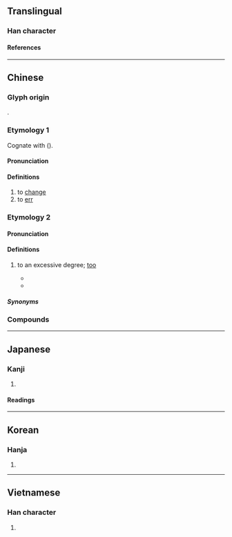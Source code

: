{{character info}}
==Translingual==

===Han character===
{{Han char|rn=61|rad=心|as=03|sn=7|four=43300|canj=IPP,XXIPP|ids=⿹弋心}}

====References====
{{Han ref|kx=0376.100|dkj=10319|dj=0702.190|hdz=42269.070|uh=5FD2}}

----

==Chinese==
{{zh-forms}}

===Glyph origin===
{{Han etym}}
{{Han compound|弋|心|ls=psc|c1=p|c2=s}}.

===Etymology 1===
Cognate with {{och-l|代|to substitute}} ({{zh-ref|Schuessler, 2007}}).

====Pronunciation====
{{zh-pron
|m=tè
|c=tik1
|h=pfs=thet
|mn=thek
|mc=y
|oc=y
|cat=v
}}

====Definitions====
{{zh-hanzi}}

# to [[change]]
# to [[err]]
#: {{zh-alt-inline|𢘋|貸|貣}}

===Etymology 2===
{{rfe|zh|Related to [[太]]?}}

====Pronunciation====
{{zh-pron
|m=tuī,tè,tēi,1nb=colloquial,1nc=standard in Mainland,2nb=literary,2nc=standard in Taiwan,2nd=variant in Mainland,3nb=colloquial,3nc=variant in Mainland
|c=tik1
|h=pfs=thet;gd=tiêd5
|w=4theq
|cat=adv
}}

====Definitions====
{{zh-hanzi}}

# {{lb|zh|dialectal}} to an excessive degree; [[too]]
#* {{zh-x|你 也 忒{tuī} 胡鬧 了。|You're '''too''' wild-acting.|ref=Hongloumeng}}
#* {{zh-x|蛋糕 忒 大，食 唔 撇。|tr=tan4 gau1 tiêd5 tai4, sed6 m2 pêd5.|The cake is '''too''' big to eat up.|H-MX}}

=====Synonyms=====
{{zh-dial|太}}

===Compounds===
{{zh-der|不忒|密斯忒|差忒|憳忒|忒兒|忒兒嘍|忒忒|忒恁|忒惡|忒敬思|忒楞|忒楞楞|忒楞楞騰|忒殺|忒沒意|忒煞|忒甚|忒過|愆忒|忒修斯}}

----

==Japanese==

===Kanji===
{{ja-kanji|grade=|rs=心03}}

# {{rfdef|ja|sort=心03}}

====Readings====
{{ja-readings
|on=とく
|kun=かわる
}}

----

==Korean==

===Hanja===
{{ko-hanja|특}}

# {{rfdef|ko|sort=心03}}

----

==Vietnamese==

===Han character===
{{vi-readings|rs=心03|reading=thắc}}

# {{rfdef|vi|sort=心03}}